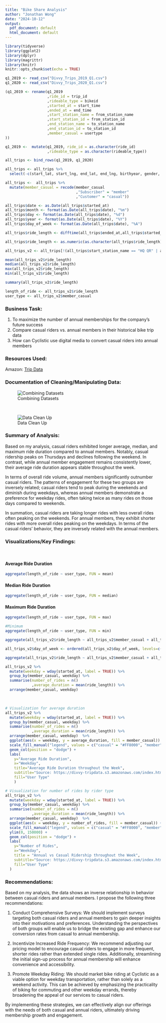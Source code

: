 ```yaml
---
title: "Bike Share Analysis"
author: "Jonathan Wong"
date: "2024-10-12"
output:
  pdf_document: default
  html_document: default
---
```


```r
library(tidyverse)
library(ggplot2)
library(dplyr)
library(magrittr)
library(knitr)
knitr::opts_chunk$set(echo = TRUE)
```

```r
q1_2019 <- read_csv("Divvy_Trips_2019_Q1.csv")
q1_2020 <- read_csv("Divvy_Trips_2020_Q1.csv")

(q1_2019 <- rename(q1_2019
                   ,ride_id = trip_id
                   ,rideable_type = bikeid
                   ,started_at = start_time
                   ,ended_at = end_time
                   ,start_station_name = from_station_name
                   ,start_station_id = from_station_id
                   ,end_station_name = to_station_name
                   ,end_station_id = to_station_id
                   ,member_casual = usertype
))

q1_2019 <-  mutate(q1_2019, ride_id = as.character(ride_id)
                   ,rideable_type = as.character(rideable_type)) 

all_trips <- bind_rows(q1_2019, q1_2020)

all_trips <- all_trips %>%  
  select(-c(start_lat, start_lng, end_lat, end_lng, birthyear, gender,  "tripduration"))

all_trips <-  all_trips %>% 
  mutate(member_casual = recode(member_casual
                                ,"Subscriber" = "member"
                                ,"Customer" = "casual"))

all_trips$date <- as.Date(all_trips$started_at)
all_trips$month <- format(as.Date(all_trips$date), "%m")
all_trips$day <- format(as.Date(all_trips$date), "%d")
all_trips$year <- format(as.Date(all_trips$date), "%Y")
all_trips$day_of_week <- format(as.Date(all_trips$date), "%A")

all_trips$ride_length <- difftime(all_trips$ended_at,all_trips$started_at)

all_trips$ride_length <- as.numeric(as.character(all_trips$ride_length))

all_trips_v2 <- all_trips[!(all_trips$start_station_name == "HQ QR" | all_trips$ride_length<0),]

mean(all_trips_v2$ride_length)
median(all_trips_v2$ride_length)
max(all_trips_v2$ride_length)
min(all_trips_v2$ride_length)

summary(all_trips_v2$ride_length)

```

```r
length_of_ride <- all_trips_v2$ride_length
user_type <- all_trips_v2$member_casual
```

### Business Task: 

1)	To maximize the number of annual memberships for the company’s future success
2)	Compare casual riders vs. annual members in their historical bike trip data
3)	How can Cyclistic use digital media to convert casual riders into annual members

### Resources Used:  
Amazon: [Trip Data](https://divvy-tripdata.s3.amazonaws.com/index.html)

### Documentation of Cleaning/Manipulating Data:    

![Combining Datasets](Code_Image_1.png)
  
<br/>  
  
![Data Clean Up](Code_Image_2.png)

### Summary of Analysis:

Based on my analysis, casual riders exhibited longer average, median, and maximum ride duration compared to annual members. Notably, casual ridership peaks on Thursdays and declines following the weekend. In contrast, while annual member engagement remains consistently lower, their average ride duration appears stable throughout the week. 

In terms of overall ride volume, annual members significantly outnumber casual riders. The patterns of engagement for these two groups are inversely related; casual riders tend to peak during the weekends and diminish during weekdays, whereas annual members demonstrate a preference for weekday rides, often taking twice as many rides on those days compared to weekends.

In summation, casual riders are taking longer rides with less overall rides often peaking on the weekends. For annual members, they exhibit shorter rides with more overall rides peaking on the weekdays. In terms of the casual riders’ behavior, they are inversely related with the annual members.



### Visualizations/Key Findings:  
  
<br/>  
  
#### Average Ride Duration
```r
aggregate(length_of_ride ~ user_type, FUN = mean)
```

#### Median Ride Duration
```r
aggregate(length_of_ride ~ user_type, FUN = median)
```

#### Maximum Ride Duration
```r
aggregate(length_of_ride ~ user_type, FUN = max)
```

```r
#Minimum
aggregate(length_of_ride ~ user_type, FUN = min)
```

```r
aggregate(all_trips_v2$ride_length ~ all_trips_v2$member_casual + all_trips_v2$day_of_week, FUN = mean)

all_trips_v2$day_of_week <- ordered(all_trips_v2$day_of_week, levels=c("Sunday", "Monday", "Tuesday", "Wednesday", "Thursday", "Friday", "Saturday"))

aggregate(all_trips_v2$ride_length ~ all_trips_v2$member_casual + all_trips_v2$day_of_week, FUN = mean)

all_trips_v2 %>% 
  mutate(weekday = wday(started_at, label = TRUE)) %>%  
  group_by(member_casual, weekday) %>%  
  summarise(number_of_rides = n()							 
            ,average_duration = mean(ride_length)) %>% 		
  arrange(member_casual, weekday)

```
  
<br/>  
  
```r

# Visualization for average duration
all_trips_v2 %>% 
  mutate(weekday = wday(started_at, label = TRUE)) %>% 
  group_by(member_casual, weekday) %>% 
  summarise(number_of_rides = n()
            ,average_duration = mean(ride_length)) %>% 
  arrange(member_casual, weekday)  %>% 
  ggplot(aes(x = weekday, y = average_duration, fill = member_casual)) +
  scale_fill_manual("legend", values = c("casual" = "#FF8000", "member" = "#0080FF")) +
  geom_col(position = "dodge") +
  labs(
    y="Average Ride Duration", 
    x="Weekday",
    title="Average Ride Duration throughout the Week",
    subtitle="Source: https://divvy-tripdata.s3.amazonaws.com/index.html",,
    fill="User Type"
    )

# Visualization for number of rides by rider type
all_trips_v2 %>% 
  mutate(weekday = wday(started_at, label = TRUE)) %>% 
  group_by(member_casual, weekday) %>% 
  summarise(number_of_rides = n()
            ,average_duration = mean(ride_length)) %>% 
  arrange(member_casual, weekday)  %>% 
  ggplot(aes(x = weekday, y = number_of_rides, fill = member_casual)) +
  scale_fill_manual("legend", values = c("casual" = "#FF8000", "member" = "#0080FF")) +
  ylim(0, 150000) + 
  geom_col(position = "dodge") +
  labs(
    y="Number of Rides", 
    x="Weekday",
    title = "Annual vs Casual Ridership throughout the Week",
    subtitle="Source: https://divvy-tripdata.s3.amazonaws.com/index.html",
    fill="User Type"
  )
```

### Recommendations:  
  
Based on my analysis, the data shows an inverse relationship in behavior between casual riders and annual members. I propose the following three recommendations:

1.	Conduct Comprehensive Surveys: We should implement surveys targeting both casual riders and annual members to gain deeper insights into their motivations and preferences. Understanding the perspectives of both groups will enable us to bridge the existing gap and enhance our conversion rates from casual to annual membership.

2.	Incentivize Increased Ride Frequency: We recommend adjusting our pricing model to encourage casual riders to engage in more frequent, shorter rides rather than extended single rides. Additionally, streamlining the initial sign-up process for annual membership will enhance convenience and accessibility.

3.	Promote Weekday Riding: We should market bike riding at Cyclistic as a viable option for weekday transportation, rather than solely as a weekend activity. This can be achieved by emphasizing the practicality of biking for commuting and other weekday errands, thereby broadening the appeal of our services to casual riders.

By implementing these strategies, we can effectively align our offerings with the needs of both casual and annual riders, ultimately driving membership growth and engagement.
